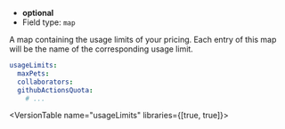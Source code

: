 
- **optional**
- Field type: `map`

A map containing the usage limits of your pricing. Each entry of this map
will be the name of the corresponding usage limit.

```yaml
usageLimits:
  maxPets:
  collaborators:
  githubActionsQuota:
    # ...
```

<VersionTable name="usageLimits" libraries={[true, true]}></VersionTable>
